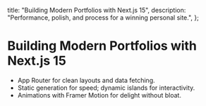   title: "Building Modern Portfolios with Next.js 15",
  description: "Performance, polish, and process for a winning personal site.",
};

# Building Modern Portfolios with Next.js 15

- App Router for clean layouts and data fetching.
- Static generation for speed; dynamic islands for interactivity.
- Animations with Framer Motion for delight without bloat.

